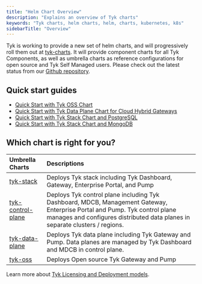 ```yaml
---
title: "Helm Chart Overview"
description: "Explains an overview of Tyk charts"
keywords: "Tyk charts, helm charts, helm, charts, kubernetes, k8s"
sidebarTitle: "Overview"
---
```


Tyk is working to provide a new set of helm charts, and will progressively roll them out at [tyk-charts](https://github.com/TykTechnologies/tyk-charts). It will provide component charts for all Tyk Components, as well as umbrella charts as reference configurations for open source and Tyk Self Managed users. Please check out the latest status from our [Github repository](https://github.com/TykTechnologies/tyk-charts).

## Quick start guides
- [Quick Start with Tyk OSS Chart](/docs/apim/open-source/installation#quick-start-with-helm-chart)
- [Quick Start with Tyk Data Plane Chart for Cloud Hybrid Gateways](/docs/tyk-cloud/environments-deployments/hybrid-gateways)
- [Quick Start with Tyk Stack Chart and PostgreSQL](/docs/tyk-self-managed/install#install-tyk-stack-with-helm-chart-postgresql)
- [Quick Start with Tyk Stack Chart and MongoDB](/docs/tyk-self-managed/install#install-tyk-stack-with-helm-chart-mongodb)

## Which chart is right for you?

| Umbrella Charts | Descriptions |
| :----------------- | :------------- |
| [tyk-stack](/docs/product-stack/tyk-charts/tyk-stack-chart)                 | Deploys Tyk stack including Tyk Dashboard, Gateway, Enterprise Portal, and Pump |
| [tyk-control-plane](/docs/product-stack/tyk-charts/tyk-control-plane-chart) | Deploys Tyk control plane including Tyk Dashboard, MDCB, Management Gateway, Enterprise Portal and Pump. Tyk control plane manages and configures distributed data planes in separate clusters / regions. |
| [tyk-data-plane](/docs/product-stack/tyk-charts/tyk-data-plane-chart)        | Deploys Tyk data plane including Tyk Gateway and Pump. Data planes are managed by Tyk Dashboard and MDCB in control plane. |
| [tyk-oss](/docs/product-stack/tyk-charts/tyk-oss-chart)                      | Deploys Open source Tyk Gateway and Pump |

Learn more about [Tyk Licensing and Deployment models](https://tyk.io/pricing/).
